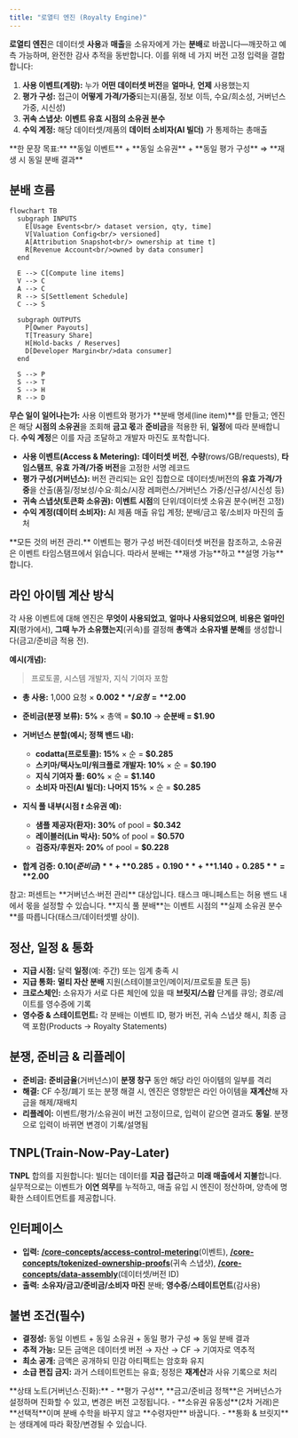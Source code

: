 ```yaml
---
title: "로열티 엔진 (Royalty Engine)"
---
```


**로열티 엔진**은 데이터셋 **사용**과 **매출**을 소유자에게 가는 **분배**로 바꿉니다—깨끗하고 예측 가능하며, 완전한 감사 추적을 동반합니다. 이를 위해 네 가지 버전 고정 입력을 결합합니다:

1) **사용 이벤트(계량):** 누가 **어떤 데이터셋 버전**을 **얼마나**, **언제** 사용했는지  
2) **평가 구성:** 접근이 **어떻게 가격/가중**되는지(품질, 정보 이득, 수요/희소성, 거버넌스 가중, 시신성)  
3) **귀속 스냅샷:** **이벤트 유효 시점의 소유권 분수**  
4) **수익 계정:** 해당 데이터셋/제품의 **데이터 소비자(AI 빌더)** 가 통제하는 총매출

<Tip>
**한 문장 목표:** **동일 이벤트** + **동일 소유권** + **동일 평가 구성** ⇒ **재생 시 동일 분배 결과**
</Tip>

## 분배 흐름

```mermaid
flowchart TB
  subgraph INPUTS
    E[Usage Events<br/> dataset version, qty, time]
    V[Valuation Config<br/> versioned]
    A[Attribution Snapshot<br/> ownership at time t]
    R[Revenue Account<br/>owned by data consumer]
  end

  E --> C[Compute line items]
  V --> C
  A --> C
  R --> S[Settlement Schedule]
  C --> S

  subgraph OUTPUTS
    P[Owner Payouts]
    T[Treasury Share]
    H[Hold‑backs / Reserves]
    D[Developer Margin<br/>data consumer]
  end

  S --> P
  S --> T
  S --> H
  R --> D
```

**무슨 일이 일어나는가:** 사용 이벤트와 평가가 **분배 명세(line item)**를 만들고; 엔진은 해당 **시점의 소유권**을 조회해 **금고 몫**과 **준비금**을 적용한 뒤, **일정**에 따라 분배합니다. **수익 계정**은 이를 자금 조달하고 개발자 마진도 포착합니다.

- **사용 이벤트(Access & Metering):** **데이터셋 버전**, **수량**(rows/GB/requests), **타임스탬프**, **유효 가격/가중 버전**을 고정한 서명 레코드  
- **평가 구성(거버넌스):** 버전 관리되는 요인 집합으로 데이터셋/버전의 **유효 가격/가중**을 산출(품질/정보성/수요·희소/시장 레퍼런스/거버넌스 가중/신규성/시신성 등)  
- **귀속 스냅샷(토큰화 소유권):** **이벤트 시점**의 단위/데이터셋 소유권 분수(버전 고정)  
- **수익 계정(데이터 소비자):** AI 제품 매출 유입 계정; 분배/금고 몫/소비자 마진의 출처

<Tip>
**모든 것의 버전 관리.** 이벤트는 평가 구성 버전·데이터셋 버전을 참조하고, 소유권은 이벤트 타임스탬프에서 읽습니다. 따라서 분배는 **재생 가능**하고 **설명 가능**합니다.
</Tip>

## 라인 아이템 계산 방식
각 사용 이벤트에 대해 엔진은 **무엇이 사용되었고**, **얼마나 사용되었으며**, **비용은 얼마인지**(평가에서), **그때 누가 소유했는지**(귀속)를 결정해 **총액**과 **소유자별 분해**를 생성합니다(금고/준비금 적용 전).

**예시(개념):**  
> 프로토콜, 시스템 개발자, 지식 기여자 포함
- **총 사용:** 1,000 요청 × **$0.002**/요청 = **$2.00**  
- **준비금(분쟁 보류):** **5%** × 총액 = **$0.10** → **순분배 = $1.90**  
- **거버넌스 분할(예시; 정책 밴드 내):**  
  - **codatta(프로토콜): 15%** × 순 = **$0.285**  
  - **스키마/택사노미/워크플로 개발자: 10%** × 순 = **$0.190**  
  - **지식 기여자 풀: 60%** × 순 = **$1.140**  
  - **소비자 마진(AI 빌더): 나머지 15%** × 순 = **$0.285**

- **지식 풀 내부(시점 *t* 소유권 예):**  
  - **샘플 제공자(환자): 30%** of pool = **$0.342**  
  - **레이블러(Lin 박사): 50%** of pool = **$0.570**  
  - **검증자/후원자: 20%** of pool = **$0.228**

- **합계 검증:** **$0.10(준비금)** + **$0.285** + **$0.190** + **$1.140** + **$0.285** = **$2.00**

<Warning>
참고: 퍼센트는 **거버넌스·버전 관리** 대상입니다. 태스크 매니페스트는 허용 밴드 내에서 몫을 설정할 수 있습니다. **지식 풀 분배**는 이벤트 시점의 **실제 소유권 분수**를 따릅니다(태스크/데이터셋별 상이).
</Warning>

## 정산, 일정 & 통화

- **지급 시점:** 달력 **일정**(예: 주간) 또는 임계 충족 시  
- **지급 통화:** **멀티 자산 분배** 지원(스테이블코인/메이저/프로토콜 토큰 등)  
- **크로스체인:** 소유자가 서로 다른 체인에 있을 때 **브릿지/스왑** 단계를 큐잉; 경로/레이트를 영수증에 기록  
- **영수증 & 스테이트먼트:** 각 분배는 이벤트 ID, 평가 버전, 귀속 스냅샷 해시, 최종 금액 포함(Products → Royalty Statements)

## 분쟁, 준비금 & 리플레이

- **준비금:** **준비금율**(거버넌스)이 **분쟁 창구** 동안 해당 라인 아이템의 일부를 격리  
- **해결:** CF 수정/폐기 또는 분쟁 해결 시, 엔진은 영향받은 라인 아이템을 **재계산**해 자금을 해제/재배치  
- **리플레이:** 이벤트/평가/소유권이 버전 고정이므로, 입력이 같으면 결과도 **동일**. 분쟁으로 입력이 바뀌면 변경이 기록/설명됨

## TNPL(Train‑Now‑Pay‑Later)
**TNPL** 합의를 지원합니다: 빌더는 데이터를 **지금 접근**하고 **미래 매출에서 지불**합니다. 실무적으로는 이벤트가 **이연 의무**를 누적하고, 매출 유입 시 엔진이 정산하며, 양측에 명확한 스테이트먼트를 제공합니다.

## 인터페이스

- **입력:** **[/core-concepts/access-control-metering](/core-concepts/access-control-metering)**(이벤트), **[/core-concepts/tokenized-ownership-proofs](/core-concepts/tokenized-ownership-proofs)**(귀속 스냅샷), **[/core-concepts/data-assembly](/core-concepts/data-assembly)**(데이터셋/버전 ID)  
- **출력:** **소유자/금고/준비금/소비자 마진** 분배; **영수증**/**스테이트먼트**(감사용)

## 불변 조건(필수)

- **결정성:** 동일 이벤트 + 동일 소유권 + 동일 평가 구성 ⇒ 동일 분배 결과  
- **추적 가능:** 모든 금액은 데이터셋 버전 → 자산 → CF → 기여자로 역추적  
- **최소 공개:** 금액은 공개하되 민감 아티팩트는 암호화 유지  
- **소급 편집 금지:** 과거 스테이트먼트는 유효; 정정은 **재계산**과 사유 기록으로 처리

<Warning>
**상태 노트(거버넌스·진화):**  
- **평가 구성**, **금고/준비금 정책**은 거버넌스가 설정하며 진화할 수 있고, 변경은 버전 고정됩니다.  
- **소유권 유동성**(2차 거래)은 **선택적**이며 분배 수학을 바꾸지 않고 **수령자만** 바꿉니다.  
- **통화 & 브릿지**는 생태계에 따라 확장/변경될 수 있습니다.
</Warning>


